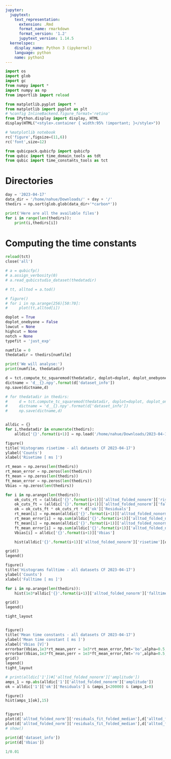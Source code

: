 ```yaml
---
jupyter:
  jupytext:
    text_representation:
      extension: .Rmd
      format_name: rmarkdown
      format_version: '1.2'
      jupytext_version: 1.14.5
  kernelspec:
    display_name: Python 3 (ipykernel)
    language: python
    name: python3
---
```


```python
import os
import glob
import gc
from numpy import *
import numpy as np
from importlib import reload

from matplotlib.pyplot import *
from matplotlib import pyplot as plt
# %config InlineBackend.figure_format='retina'
from IPython.display import display, HTML
display(HTML("<style>.container { width:95% !important; }</style>"))

# %matplotlib notebook
rc('figure',figsize=(11,6))
rc('font',size=12)

from qubicpack.qubicfp import qubicfp
from qubic import time_domain_tools as tdt
from qubic import time_constants_tools as tct
```

# Directories

```python
day = '2023-04-17'
data_dir = '/home/nahue/Downloads/' + day + '/'
thedirs = np.sort(glob.glob(data_dir+'*carbon*'))

print('Here are all the available files')
for i in range(len(thedirs)):
    print(i,thedirs[i])
```

# Computing the time constants

```python
reload(tct)
close('all')
```

```python
# a = qubicfp()
# a.assign_verbosity(0)
# a.read_qubicstudio_dataset(thedatadir)

# tt, alltod = a.tod()
```

```python
# figure()
# for i in np.arange(256)[50:70]:
#     plot(tt,alltod[i])
```

```python
doplot = True
doplot_onebyone = False
lowcut = None
highcut = None
notch = None
typefit = 'just_exp'

numfile = 0
thedatadir = thedirs[numfile]

print('We will analyse:')
print(numfile, thedatadir)

d = tct.compute_tc_squaremod(thedatadir, doplot=doplot, doplot_onebyone = doplot_onebyone,verbose = False,highcut=highcut,lowcut=lowcut,notch=notch,typefit=typefit,fmod=0.2,dutycycle=33)
dictname = 'd__{}.npy'.format(d['dataset_info'])
np.save(dictname,d)

# for thedatadir in thedirs:
#     d = tct.compute_tc_squaremod(thedatadir, doplot=doplot, doplot_onebyone = doplot_onebyone,verbose = False,highcut=highcut,lowcut=lowcut,notch=notch,typefit=typefit,fmod=0.2,dutycycle=33)
#     dictname = 'd__{}.npy'.format(d['dataset_info'])
#     np.save(dictname,d)
```

```python

```

```python
alldic = {}
for i,thedatadir in enumerate(thedirs):
    alldic['{}'.format(i+1)] = np.load('/home/nahue/Downloads/2023-04-17/results/d__{}.npy'.format(str.split(thedatadir,'/')[-1]),allow_pickle=True).item()
```

```python
figure()
title('Histograms risetime - all datasets CF 2023-04-17')
ylabel('Counts')
xlabel('Risetime [ ms ]')

rt_mean = np.zeros(len(thedirs))
rt_mean_error = np.zeros(len(thedirs))
ft_mean = np.zeros(len(thedirs))
ft_mean_error = np.zeros(len(thedirs))
Vbias = np.zeros(len(thedirs))

for i in np.arange(len(thedirs)):
    ok_cuts_rt = (alldic['{}'.format(i+1)]['alltod_folded_nonorm']['risetime']>0)&(alldic['{}'.format(i+1)]['alltod_folded_nonorm']['risetime']<0.6)
    ok_cuts_ft = (alldic['{}'.format(i+1)]['alltod_folded_nonorm']['falltime']>0)&(alldic['{}'.format(i+1)]['alltod_folded_nonorm']['falltime']<0.6)
    ok = ok_cuts_ft * ok_cuts_rt * d['ok']['Residuals']
    rt_mean[i] = np.mean(alldic['{}'.format(i+1)]['alltod_folded_nonorm']['risetime'][ok])
    rt_mean_error[i] = np.sum(alldic['{}'.format(i+1)]['alltod_folded_nonorm']['risetime_error'][ok])/(np.sum(ok))
    ft_mean[i] = np.mean(alldic['{}'.format(i+1)]['alltod_folded_nonorm']['falltime'][ok])
    ft_mean_error[i] = np.sum(alldic['{}'.format(i+1)]['alltod_folded_nonorm']['falltime_error'][ok])/(np.sum(ok))
    Vbias[i] = alldic['{}'.format(i+1)]['Vbias'] 

    hist(alldic['{}'.format(i+1)]['alltod_folded_nonorm']['risetime'][ok],30,alpha=0.5,label='Vbias {:.1f}'.format(Vbias[i]))

grid()
legend()

figure()
title('Histograms falltime - all datasets CF 2023-04-17')
ylabel('Counts')
xlabel('Falltime [ ms ]')

for i in np.arange(len(thedirs)):
    hist(1e3*alldic['{}'.format(i+1)]['alltod_folded_nonorm']['falltime'][ok],30,alpha=0.5,label='Vbias {:.1f}'.format(Vbias[i]))

grid()
legend()

tight_layout


figure()
title('Mean time constants - all datasets CF 2023-04-17')
ylabel('Mean time constant [ ms ]')
xlabel('Vbias [V]')
errorbar(Vbias,1e3*rt_mean,yerr = 1e3*rt_mean_error,fmt='bo',alpha=0.5,label='Risetime')
errorbar(Vbias,1e3*ft_mean,yerr = 1e3*ft_mean_error,fmt='ro',alpha=0.5,label='Falltime')
grid()
legend()
tight_layout
```

```python
# print(alldic['1'])#['alltod_folded_nonorm']['amplitude'])
amps_1 = np.abs(alldic['1']['alltod_folded_nonorm']['amplitude'])
ok = alldic['1']['ok']['Residuals'] & (amps_1<20000) & (amps_1>0)

figure()
hist(amps_1[ok],15)
```

```python

```

```python
figure()
plot(d['alltod_folded_norm']['residuals_fit_folded_median'],d['alltod_folded_norm']['residuals_folded_median'],'.')
plot(d['alltod_folded_norm']['residuals_fit_folded_median'],d['alltod_folded_norm']['residuals_fit_folded_median'])
# show()
```

```python
print(d['dataset_info'])
print(d['Vbias'])
```

```python
1/0.01
```

```python

```
